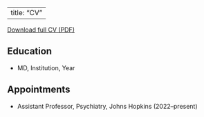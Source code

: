 
---
title: "CV"
---

[Download full CV (PDF)](/pdfs/Nayak_CV.pdf)

## Education
- MD, Institution, Year

## Appointments
- Assistant Professor, Psychiatry, Johns Hopkins (2022–present)
